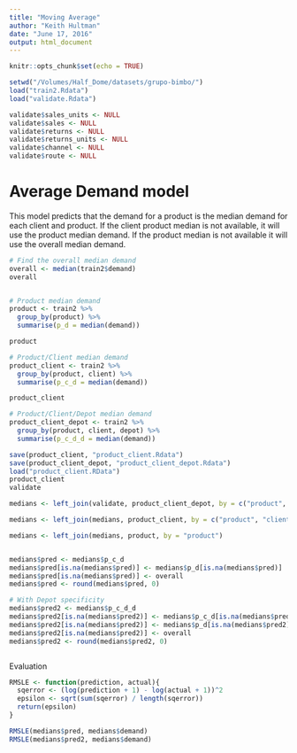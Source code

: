 ```yaml
---
title: "Moving Average"
author: "Keith Hultman"
date: "June 17, 2016"
output: html_document
---
```


```r
knitr::opts_chunk$set(echo = TRUE)
```

```r
setwd("/Volumes/Half_Dome/datasets/grupo-bimbo/")
load("train2.Rdata")
load("validate.Rdata")

validate$sales_units <- NULL
validate$sales <- NULL
validate$returns <- NULL
validate$returns_units <- NULL
validate$channel <- NULL
validate$route <- NULL
```

# Average Demand model
This model predicts that the demand for a product is the median demand for each client and product. If the client product median is not available, it will use the product median demand. If the product median is not available it will use the overall median demand. 

```r
# Find the overall median demand
overall <- median(train2$demand)
overall


# Product median demand
product <- train2 %>%
  group_by(product) %>%
  summarise(p_d = median(demand))

product

# Product/Client median demand
product_client <- train2 %>%
  group_by(product, client) %>%
  summarise(p_c_d = median(demand))

product_client

# Product/Client/Depot median demand
product_client_depot <- train2 %>%
  group_by(product, client, depot) %>%
  summarise(p_c_d_d = median(demand))

save(product_client, "product_client.Rdata")
save(product_client_depot, "product_client_depot.Rdata")
load("product_client.RData")
product_client
validate

medians <- left_join(validate, product_client_depot, by = c("product", "client", "depot"))

medians <- left_join(medians, product_client, by = c("product", "client"))

medians <- left_join(medians, product, by = "product")


medians$pred <- medians$p_c_d
medians$pred[is.na(medians$pred)] <- medians$p_d[is.na(medians$pred)]
medians$pred[is.na(medians$pred)] <- overall
medians$pred <- round(medians$pred, 0)

# With Depot specificity
medians$pred2 <- medians$p_c_d_d
medians$pred2[is.na(medians$pred2)] <- medians$p_c_d[is.na(medians$pred2)]
medians$pred2[is.na(medians$pred2)] <- medians$p_d[is.na(medians$pred2)]
medians$pred2[is.na(medians$pred2)] <- overall
medians$pred2 <- round(medians$pred2, 0)



```


Evaluation

```r

RMSLE <- function(prediction, actual){
  sqerror <- (log(prediction + 1) - log(actual + 1))^2
  epsilon <- sqrt(sum(sqerror) / length(sqerror))
  return(epsilon)
}


```

```r
RMSLE(medians$pred, medians$demand)
RMSLE(medians$pred2, medians$demand)
```

